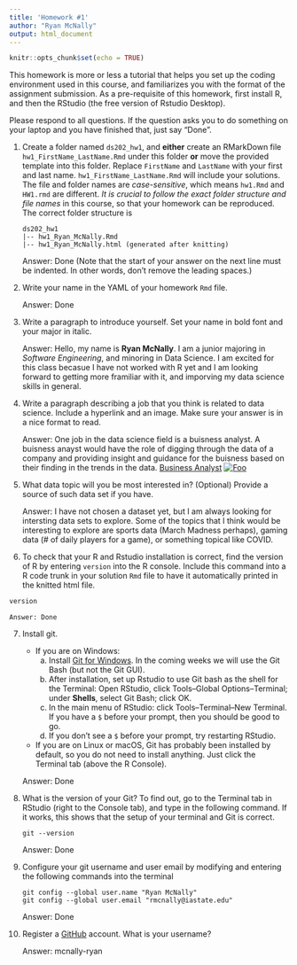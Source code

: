 ```yaml
---
title: 'Homework #1'
author: "Ryan McNally"
output: html_document
---
```


```r
knitr::opts_chunk$set(echo = TRUE)
```

This homework is more or less a tutorial that helps you set up the coding environment used in this course, and familiarizes you with the format of the assignment submission. 
As a pre-requisite of this homework, first install R, and then the RStudio (the free version of Rstudio Desktop). 

Please respond to all questions. If the question asks you to do something on your laptop and you have finished that, just say "Done". 

1. Create a folder named `ds202_hw1`, and **either** create an RMarkDown file `hw1_FirstName_LastName.Rmd` under this folder **or** move the provided template into this folder. 
Replace `FirstName` and `LastName` with your first and last name. 
`hw1_FirstName_LastName.Rmd` will include your solutions. The file and folder names are *case-sensitive*, which means `hw1.Rmd` and `HW1.rmd` are different. *It is crucial to follow the exact folder structure and file names* in this course, so that your homework can be reproduced. The correct folder structure is

    ```
    ds202_hw1
    |-- hw1_Ryan_McNally.Rmd
    |-- hw1_Ryan_McNally.html (generated after knitting)
    ```
    
    Answer: Done (Note that the start of your answer on the next line must be indented. In other words, don't remove the leading spaces.)

2. Write your name in the YAML of your homework `Rmd` file.

    Answer: Done

3. Write a paragraph to introduce yourself. Set your name in bold font and your major in italic. 

    Answer: Hello, my name is **Ryan McNally**. I am a junior majoring in *Software Engineering*, and minoring in Data Science. I am excited for this class becasue I have not worked with R yet and I am looking forward to getting more framiliar with it, and imporving my data science skills in general. 
  
4. Write a paragraph describing a job that you think is related to data science. Include a hyperlink and an image. Make sure your answer is in a nice format to read. 

    Answer: One job in the data science field is a buisness analyst. A buisness anayst would have the role of digging through the data of a company and providing insight and guidance for the buisness based on their finding in the trends in the data. [Business Analyst](https://www.cio.com/article/2436638/project-management-what-do-business-analysts-actually-do-for-software-implementation-projects.html) [![Foo](https://uploads-ssl.webflow.com/6095a6b50a2535d8734740bc/60a261cdcc3468fac57fd68c_business-analyst.png)](https://www.google.com/search?q=business+analyst&rlz=1C1CHBF_enUS862US862&source=lnms&tbm=isch&sa=X&ved=2ahUKEwi2j6Hm_87yAhUMCs0KHRgcAtQQ_AUoAnoECAEQBA&biw=1536&bih=696#imgrc=F_CqT7ERQyFOjM)
  
5. What data topic will you be most interested in? (Optional) Provide a source of such data set if you have.

    Answer: I have not chosen a dataset yet, but I am always looking for intersting data sets to explore. Some of the topics that I think would be interesting to explore are sports data (March Madness perhaps), gaming data (# of daily players for a game), or something topical like COVID.  
  
6. To check that your R and Rstudio installation is correct, find the version of R by entering `version` into the R console. Include this command into a R code trunk in your solution `Rmd` file to have it automatically printed in the knitted html file. 

    
```r
version
```
    
    Answer: Done
  
7. Install git. 
    - If you are on Windows: 
        a. Install [Git for Windows](https://gitforwindows.org/). In the coming weeks we will use the Git Bash (but not the Git GUI). 
        b. After installation, set up Rstudio to use Git bash as the shell for the Terminal: Open RStudio, click Tools--Global Options--Terminal; under **Shells**, select Git Bash; click OK. 
        c. In the main menu of RStudio: click Tools--Terminal--New Terminal. If you have a `$` before your prompt, then you should be good to go.
        d. If you don't see a `$` before your prompt, try restarting RStudio.
    - If you are on Linux or macOS, Git has probably been installed by default, so you do not need to install anything. Just click the Terminal tab (above the R Console).

    Answer: Done
  
8. What is the version of your Git? To find out, go to the Terminal tab in RStudio (right to the Console tab), and type in the following command. If it works, this shows that the setup of your terminal and Git is correct. 
<!-- Then explore the bash command line and Git. -->

    ```
    git --version
    ```

    Answer: Done
  
9. Configure your git username and user email by modifying and entering the following commands into the terminal

    ```
    git config --global user.name "Ryan McNally"
    git config --global user.email "rmcnally@iastate.edu"
    ```

    Answer: Done
  

10. Register a [GitHub](https://www.github.com) account. What is your username?

    Answer: mcnally-ryan